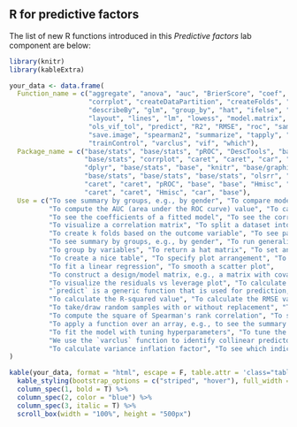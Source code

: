 ## R for predictive factors {.unnumbered}

The list of new R functions introduced in this *Predictive factors* lab component are below:

```r
library(knitr)
library(kableExtra)

your_data <- data.frame(
  Function_name = c("aggregate", "anova", "auc", "BrierScore", "coef", "cor", 
                    "corrplot", "createDataPartition", "createFolds", "crPlots", 
                    "describeBy", "glm", "group_by", "hat", "ifelse", "kable", 
                    "layout", "lines", "lm", "lowess", "model.matrix", "ols_plot_resid_lev", 
                    "ols_vif_tol", "predict", "R2", "RMSE", "roc", "sample", 
                    "save.image", "spearman2", "summarize", "tapply", "train", 
                    "trainControl", "varclus", "vif", "which"),
  Package_name = c("base/stats", "base/stats", "pROC", "DescTools", "base/stats", 
                   "base/stats", "corrplot", "caret", "caret", "car", "psych", "base/stats", 
                   "dplyr", "base/stats", "base", "knitr", "base/graphics", "base/graphics", 
                   "base/stats", "base/stats", "base/stats", "olsrr", "olsrr", "base/stats", 
                   "caret", "caret", "pROC", "base", "base", "Hmisc", "dplyr", "base", 
                   "caret", "caret", "Hmisc", "car", "base"),
  Use = c("To see summary by groups, e.g., by gender", "To compare models", 
          "To compute the AUC (area under the ROC curve) value", "To calculate the Brier score", 
          "To see the coefficients of a fitted model", "To see the correlation between numeric variables", 
          "To visualize a correlation matrix", "To split a dataset into training and testing sets", 
          "To create k folds based on the outcome variable", "To see partial residual plot", 
          "To see summary by groups, e.g., by gender", "To run generalized linear models", 
          "To group by variables", "To return a hat matrix", "To set an condition, e.g., creating a categorical variable from a numerical variable based on a condition", 
          "To create a nice table", "To specify plot arrangement", "To draw a line graph", 
          "To fit a linear regression", "To smooth a scatter plot", 
          "To construct a design/model matrix, e.g., a matrix with covariate values", 
          "To visualize the residuals vs leverage plot", "To calculate tolerance and variance inflation factor", 
          "`predict` is a generic function that is used for prediction, e.g., predicting probability of an event from a model", 
          "To calculate the R-squared value", "To calculate the RMSE value", "To build a ROC curve", 
          "To take/draw random samples with or without replacement", "To save an R object", 
          "To compute the square of Spearman's rank correlation", "To see summary", 
          "To apply a function over an array, e.g., to see the summary of a variable by gender", 
          "To fit the model with tuning hyperparameters", "To tune the hyperparameters, i.e., controlling the parameters to train the model", 
          "We use the `varclus` function to identify collinear predictors with cluster analysis", 
          "To calculate variance inflation factor", "To see which indices are TRUE")
)

kable(your_data, format = "html", escape = F, table.attr = 'class="table table-hover"') %>%
  kable_styling(bootstrap_options = c("striped", "hover"), full_width = F) %>%
  column_spec(1, bold = T) %>%
  column_spec(2, color = "blue") %>%
  column_spec(3, italic = T) %>%
  scroll_box(width = "100%", height = "500px")

```